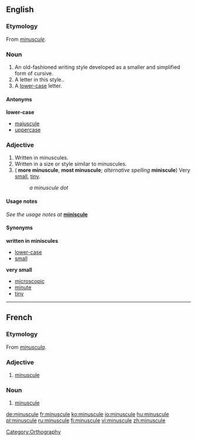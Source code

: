 ==English==
===Etymology===
From {{F.}} ''[[#French|minuscule]]''.

===Noun===
{{wikipedia}}
{{en-noun}}

#An old-fashioned writing style developed as a smaller and simplified form of cursive.
#A letter in this style..
#A [[lower-case]] letter.

====Antonyms====
'''lower-case'''
*[[majuscule]]
*[[uppercase]]

===Adjective===
{{en-adj}}

#Written in minuscules.
#Written in a size or style similar to minuscules.
#({{compar}} '''more minuscule''', {{superl}} '''most minuscule'''; ''alternative spelling'' '''miniscule''') Very [[small]], [[tiny]].
#:''a minuscule dot''

====Usage notes====
''See the usage notes at'' '''[[miniscule]]'''

====Synonyms====
'''written in miniscules'''
*[[lower-case]]
*[[small]]
'''very small'''
*[[microscopic]]
*[[minute]]
*[[tiny]]

[[Category:Orthography]]

----
==French==
===Etymology===
From {{L.}} ''[[minuscula]]''.

===Adjective===
{{fr-adj|sf=minuscule|pf=minuscule}}
#[[#Adjective|minuscule]]

===Noun===
{{fr-noun|f}}
#[[#Noun|minuscule]]

[[de:minuscule]]
[[fr:minuscule]]
[[ko:minuscule]]
[[io:minuscule]]
[[hu:minuscule]]
[[pl:minuscule]]
[[ru:minuscule]]
[[fi:minuscule]]
[[vi:minuscule]]
[[zh:minuscule]]
